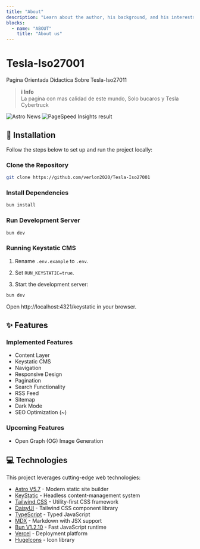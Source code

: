 ```yaml
---
title: "About"
description: "Learn about the author, his background, and his interests."
blocks:
  - name: "ABOUT"
    title: "About us"
---
```



# Tesla-Iso27001

Pagina Orientada Didactica Sobre Tesla-Iso27011

> **ℹ️ Info**  
> La pagina con mas calidad de este mundo, Solo bucaros y Tesla Cybertruck

<Image src={screenshot} alt="Astro News" layout="responsive" class="rounded-lg shadow-xl" />
<Image src={performances} alt="PageSpeed Insights result" layout="responsive" class="rounded-lg shadow-xl" />



## 🚀 Installation

Follow the steps below to set up and run the project locally:

### Clone the Repository

```bash
git clone https://github.com/verlon2020/Tesla-Iso27001
```

### Install Dependencies

``` bash
bun install
```

### Run Development Server

```bash
bun dev
```

### Running Keystatic CMS

1. Rename `.env.example` to `.env`.

2.  Set `RUN_KEYSTATIC=true`.

3. Start the development server:

```bash
bun dev
```
Open http://localhost:4321/keystatic in your browser.

## ✨ Features

### Implemented Features

- Content Layer
- Keystatic CMS
- Navigation
- Responsive Design
- Pagination
- Search Functionality
- RSS Feed
- Sitemap
- Dark Mode
- SEO Optimization (~)

### Upcoming Features

- Open Graph (OG) Image Generation

## 💻 Technologies

This project leverages cutting-edge web technologies:

- [Astro V5.7](https://astro.build) - Modern static site builder
- [KeyStatic](https://keystatic.com) - Headless content-management system
- [Tailwind CSS](https://tailwindcss.com) - Utility-first CSS framework
- [DaisyUI](https://daisyui.com/) - Tailwind CSS component library
- [TypeScript](https://typescriptlang.org) - Typed JavaScript
- [MDX](https://mdxjs.com) - Markdown with JSX support
- [Bun V1.2.10](https://bun.sh) - Fast JavaScript runtime
- [Vercel](https://vercel.com) - Deployment platform
- [HugeIcons](https://hugeicons.com) - Icon library

